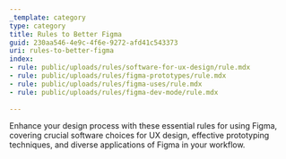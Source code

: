 ```yaml
---
_template: category
type: category
title: Rules to Better Figma
guid: 230aa546-4e9c-4f6e-9272-afd41c543373
uri: rules-to-better-figma
index:
- rule: public/uploads/rules/software-for-ux-design/rule.mdx
- rule: public/uploads/rules/figma-prototypes/rule.mdx
- rule: public/uploads/rules/figma-uses/rule.mdx
- rule: public/uploads/rules/figma-dev-mode/rule.mdx
  
---
```


Enhance your design process with these essential rules for using Figma, covering crucial software choices for UX design, effective prototyping techniques, and diverse applications of Figma in your workflow.
